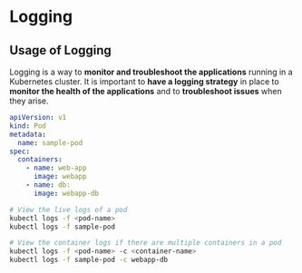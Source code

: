 # Logging

## Usage of Logging

Logging is a way to **monitor and troubleshoot the applications** running in a Kubernetes cluster. It is important to **have a logging strategy** in place to **monitor the health of the applications** and to **troubleshoot issues** when they arise.

```yaml filename="sample-pod.yaml"
apiVersion: v1
kind: Pod
metadata:
  name: sample-pod
spec:
  containers:
    - name: web-app
      image: webapp
    - name: db:
      image: webapp-db
```

```bash
# View the live logs of a pod
kubectl logs -f <pod-name>
kubectl logs -f sample-pod

# View the container logs if there are multiple containers in a pod
kubectl logs -f <pod-name> -c <container-name>
kubectl logs -f sample-pod -c webapp-db
```
